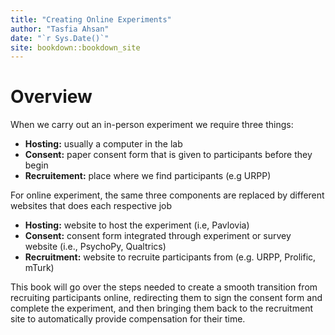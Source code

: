 ```yaml
--- 
title: "Creating Online Experiments"
author: "Tasfia Ahsan"
date: "`r Sys.Date()`"
site: bookdown::bookdown_site
---
```


# Overview

When we carry out an in-person experiment we require three things: 

- **Hosting:** usually a computer in the lab
- **Consent:** paper consent form that is given to participants before they begin
- **Recruitement:** place where we find participants (e.g URPP)

For online experiment, the same three components are replaced by different websites that does each respective job

- **Hosting:** website to host the experiment (i.e, Pavlovia)
- **Consent:** consent form integrated through experiment or survey website (i.e., PsychoPy, Qualtrics)
- **Recruitment:** website to recruite participants from (e.g. URPP, Prolific, mTurk)

This book will go over the steps needed to create a smooth transition from recruiting participants online, redirecting them to sign the consent form and complete the experiment, and then bringing them back to the recruitment site to automatically provide compensation for their time.


